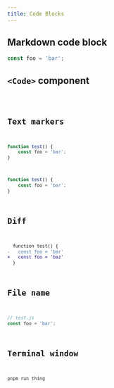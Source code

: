 ```yaml
---
title: Code Blocks
---
```


## Markdown code block

```js
const foo = 'bar';
```

## `<Code>` component


<Code code="const foo = 'bar'" lang="js" />

## Text markers

```js {2}
function test() {
	const foo = 'bar';
}
```

```js "function" ins="foo" del="bar"
function test() {
	const foo = 'bar';
}
```

## Diff

```diff lang="js"
  function test() {
-   const foo = 'bar'
+   const foo = 'baz'
  }
```

## File name

```js
// test.js
const foo = 'bar';
```

## Terminal window

```bash title="Doing something…"
pnpm run thing
```

